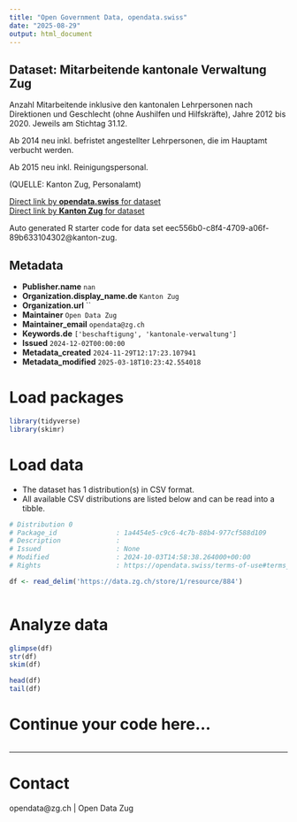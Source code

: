 ```yaml
---
title: "Open Government Data, opendata.swiss"
date: "2025-08-29"
output: html_document
---
```


## Dataset: Mitarbeitende kantonale Verwaltung Zug

Anzahl Mitarbeitende inklusive den kantonalen Lehrpersonen nach Direktionen und Geschlecht (ohne Aushilfen und Hilfskräfte), Jahre 2012 bis 2020. Jeweils am Stichtag 31.12.

Ab 2014 neu inkl. befristet angestellter Lehrpersonen, die im Hauptamt verbucht werden.

Ab 2015 neu inkl. Reinigungspersonal.


(QUELLE:  Kanton Zug, Personalamt)

[Direct link by **opendata.swiss** for dataset](https://opendata.swiss/de/dataset/mitarbeitende-kantonale-verwaltung-zug)<br>
[Direct link by **Kanton Zug** for dataset](https://www.zg.ch/behoerden/gesundheitsdirektion/statistikfachstelle/themen/arbeitsmarkt)

Auto generated R starter code for data set eec556b0-c8f4-4709-a06f-89b633104302@kanton-zug.

## Metadata

- **Publisher.name** `nan`
- **Organization.display_name.de** `Kanton Zug`
- **Organization.url** ``
- **Maintainer** `Open Data Zug`
- **Maintainer_email** `opendata@zg.ch`
- **Keywords.de** `['beschaftigung', 'kantonale-verwaltung']`
- **Issued** `2024-12-02T00:00:00`
- **Metadata_created** `2024-11-29T12:17:23.107941`
- **Metadata_modified** `2025-03-18T10:23:42.554018`


# Load packages

```r

library(tidyverse)
library(skimr)

```

# Load data

-   The dataset has 1 distribution(s) in CSV format.
-   All available CSV distributions are listed below and can be read into a tibble.

```r

# Distribution 0
# Package_id               : 1a4454e5-c9c6-4c7b-88b4-977cf588d109
# Description              : 
# Issued                   : None
# Modified                 : 2024-10-03T14:58:38.264000+00:00
# Rights                   : https://opendata.swiss/terms-of-use#terms_by

df <- read_delim('https://data.zg.ch/store/1/resource/884')



```

# Analyze data

```r

glimpse(df)
str(df)
skim(df)

head(df)
tail(df)

```

# Continue your code here...

```r

```

------------------------------------------------------------------------

# Contact

opendata@zg.ch | Open Data Zug
